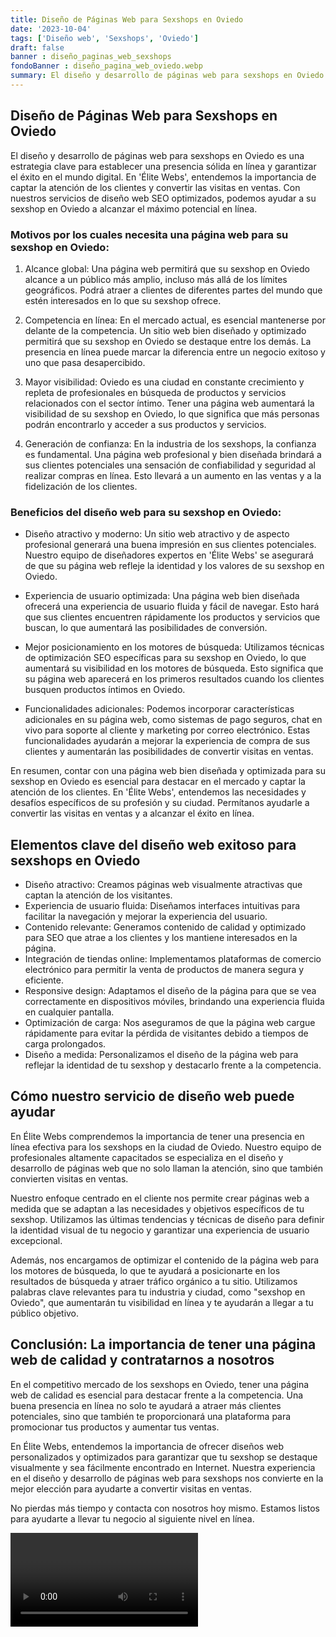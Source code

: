 ```yaml
---
title: Diseño de Páginas Web para Sexshops en Oviedo
date: '2023-10-04'
tags: ['Diseño web', 'Sexshops', 'Oviedo']
draft: false
banner : diseño_paginas_web_sexshops
fondoBanner : diseño_pagina_web_oviedo.webp
summary: El diseño y desarrollo de páginas web para sexshops en Oviedo es una estrategia clave para establecer una presencia sólida en línea y garantizar el éxito en el mundo digital. En 'Élite Webs', entendemos la importancia de captar la atención de los clientes y convertir las visitas en ventas. Con nuestros servicios de diseño web SEO optimizados, podemos ayudar a su sexshop en Oviedo a alcanzar el máximo potencial en línea.
---
```


## Diseño de Páginas Web para Sexshops en Oviedo

El diseño y desarrollo de páginas web para sexshops en Oviedo es una estrategia clave para establecer una presencia sólida en línea y garantizar el éxito en el mundo digital. En 'Élite Webs', entendemos la importancia de captar la atención de los clientes y convertir las visitas en ventas. Con nuestros servicios de diseño web SEO optimizados, podemos ayudar a su sexshop en Oviedo a alcanzar el máximo potencial en línea.

### Motivos por los cuales necesita una página web para su sexshop en Oviedo:

1. Alcance global: Una página web permitirá que su sexshop en Oviedo alcance a un público más amplio, incluso más allá de los límites geográficos. Podrá atraer a clientes de diferentes partes del mundo que estén interesados en lo que su sexshop ofrece.

2. Competencia en línea: En el mercado actual, es esencial mantenerse por delante de la competencia. Un sitio web bien diseñado y optimizado permitirá que su sexshop en Oviedo se destaque entre los demás. La presencia en línea puede marcar la diferencia entre un negocio exitoso y uno que pasa desapercibido.

3. Mayor visibilidad: Oviedo es una ciudad en constante crecimiento y repleta de profesionales en búsqueda de productos y servicios relacionados con el sector íntimo. Tener una página web aumentará la visibilidad de su sexshop en Oviedo, lo que significa que más personas podrán encontrarlo y acceder a sus productos y servicios.

4. Generación de confianza: En la industria de los sexshops, la confianza es fundamental. Una página web profesional y bien diseñada brindará a sus clientes potenciales una sensación de confiabilidad y seguridad al realizar compras en línea. Esto llevará a un aumento en las ventas y a la fidelización de los clientes.

### Beneficios del diseño web para su sexshop en Oviedo:

- Diseño atractivo y moderno: Un sitio web atractivo y de aspecto profesional generará una buena impresión en sus clientes potenciales. Nuestro equipo de diseñadores expertos en 'Élite Webs' se asegurará de que su página web refleje la identidad y los valores de su sexshop en Oviedo.

- Experiencia de usuario optimizada: Una página web bien diseñada ofrecerá una experiencia de usuario fluida y fácil de navegar. Esto hará que sus clientes encuentren rápidamente los productos y servicios que buscan, lo que aumentará las posibilidades de conversión.

- Mejor posicionamiento en los motores de búsqueda: Utilizamos técnicas de optimización SEO específicas para su sexshop en Oviedo, lo que aumentará su visibilidad en los motores de búsqueda. Esto significa que su página web aparecerá en los primeros resultados cuando los clientes busquen productos íntimos en Oviedo.

- Funcionalidades adicionales: Podemos incorporar características adicionales en su página web, como sistemas de pago seguros, chat en vivo para soporte al cliente y marketing por correo electrónico. Estas funcionalidades ayudarán a mejorar la experiencia de compra de sus clientes y aumentarán las posibilidades de convertir visitas en ventas.

En resumen, contar con una página web bien diseñada y optimizada para su sexshop en Oviedo es esencial para destacar en el mercado y captar la atención de los clientes. En 'Élite Webs', entendemos las necesidades y desafíos específicos de su profesión y su ciudad. Permítanos ayudarle a convertir las visitas en ventas y a alcanzar el éxito en línea.

<GifSeo />

<Cta />

## Elementos clave del diseño web exitoso para sexshops en Oviedo

- Diseño atractivo: Creamos páginas web visualmente atractivas que captan la atención de los visitantes.
- Experiencia de usuario fluida: Diseñamos interfaces intuitivas para facilitar la navegación y mejorar la experiencia del usuario.
- Contenido relevante: Generamos contenido de calidad y optimizado para SEO que atrae a los clientes y los mantiene interesados en la página.
- Integración de tiendas online: Implementamos plataformas de comercio electrónico para permitir la venta de productos de manera segura y eficiente.
- Responsive design: Adaptamos el diseño de la página para que se vea correctamente en dispositivos móviles, brindando una experiencia fluida en cualquier pantalla.
- Optimización de carga: Nos aseguramos de que la página web cargue rápidamente para evitar la pérdida de visitantes debido a tiempos de carga prolongados.
- Diseño a medida: Personalizamos el diseño de la página web para reflejar la identidad de tu sexshop y destacarlo frente a la competencia.

## Cómo nuestro servicio de diseño web puede ayudar

En Élite Webs comprendemos la importancia de tener una presencia en línea efectiva para los sexshops en la ciudad de Oviedo. Nuestro equipo de profesionales altamente capacitados se especializa en el diseño y desarrollo de páginas web que no solo llaman la atención, sino que también convierten visitas en ventas.

Nuestro enfoque centrado en el cliente nos permite crear páginas web a medida que se adaptan a las necesidades y objetivos específicos de tu sexshop. Utilizamos las últimas tendencias y técnicas de diseño para definir la identidad visual de tu negocio y garantizar una experiencia de usuario excepcional.

Además, nos encargamos de optimizar el contenido de la página web para los motores de búsqueda, lo que te ayudará a posicionarte en los resultados de búsqueda y atraer tráfico orgánico a tu sitio. Utilizamos palabras clave relevantes para tu industria y ciudad, como "sexshop en Oviedo", que aumentarán tu visibilidad en línea y te ayudarán a llegar a tu público objetivo.

## Conclusión: La importancia de tener una página web de calidad y contratarnos a nosotros

En el competitivo mercado de los sexshops en Oviedo, tener una página web de calidad es esencial para destacar frente a la competencia. Una buena presencia en línea no solo te ayudará a atraer más clientes potenciales, sino que también te proporcionará una plataforma para promocionar tus productos y aumentar tus ventas.

En Élite Webs, entendemos la importancia de ofrecer diseños web personalizados y optimizados para garantizar que tu sexshop se destaque visualmente y sea fácilmente encontrado en Internet. Nuestra experiencia en el diseño y desarrollo de páginas web para sexshops nos convierte en la mejor elección para ayudarte a convertir visitas en ventas.

No pierdas más tiempo y contacta con nosotros hoy mismo. Estamos listos para ayudarte a llevar tu negocio al siguiente nivel en línea.

<Video />

<CtaBot job='Sexshops' city='Oviedo'/>

<Gmaps query='Oviedo+españa+maps' />
